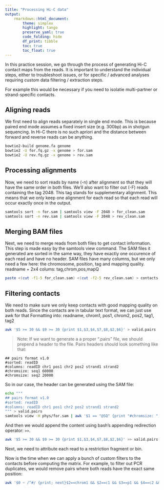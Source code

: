 ```yaml
---
title: "Processing Hi-C data"
output: 
    rmarkdown::html_document: 
        theme: simplex
        highlight: tango
        preserve_yaml: true
        code_folding: hide
        df_print: tibble
        toc: true
        toc_float: true
---
```


In this practice session, we go through the process of generating Hi-C contact maps from the reads.
It is important to understand the individual steps, either to troubleshoot issues, or for specific / advanced analyses requiring custom data filtering / extraction steps.

For example this would be necessary if you need to  isolatie multi-partner or strand-specific contacts.

## Aligning reads

We first need to align reads separately in single end mode.
This is because paired end mode assumes a fixed insert size (e.g. 300bp) as in shotgun
sequencing. In Hi-C there is no such apriori and the distance between forward and reverse reads can be anything.

```bash
bowtie2-build genome.fa genome
bowtie2 -U for.fq.gz -x genome > for.sam
bowtie2 -U rev.fq.gz -x genome > rev.sam
```

## Processing alignments

Now, we need to sort reads by name (-n) after alignment so that they will have the same order in both files.
We'll also want to filter out (-F) reads containing the tag 2048. This tag stands for supplementary alignment. This means that
we only keep one alignment for each read so that each read will occur exactly once in the output.

```bash
samtools sort -n for.sam | samtools view -F 2048 > for_clean.sam
samtools sort -n rev.sam | samtools view -F 2048 > rev_clean.sam
```

## Merging BAM files

Next, we need to merge reads from both files to get contact information. This step is made easy by the samtools view command.
The SAM files it generated are sorted in the same way, they have exactly one occurence of each read and have no header.
SAM files have many columns, but we only need a few here: the chromosome, position, tag and mapping quality.
readname + 2x4 colums: tag,chrom,pos,mapQ

```bash
paste <(cut -f1-5 for_clean.sam) <(cut -f2-5 rev_clean.sam) > contacts.tsv
```

## Filtering contacts

We need to make sure we only keep contacts with good mapping quality on both reads.
Since the contacts are in tabular text format, we can just use awk for that
Formatting into: readname, chrom1, pos1, chrom2, pos2, tag1, tag2

```bash
awk '$5 >= 30 && $9 >= 30 {print $1,$3,$4,$7,$8,$2,$6}' > valid.pairs
```

> Note: If we want to generate a a proper ".pairs" file, we should prepend a header to the file.
Pairs headers should look something like that:

```
## pairs format v1.0
#sorted: readID
#columns: readID chr1 pos1 chr2 pos2 strand1 strand2
#chromsize: seq1 60000
#chromsize: seq2 20000
```

So in our case, the header can be generated using the SAM file:

```bash
echo """
## pairs format v1.0
#sorted: readID
#columns: readID chr1 pos1 chr2 pos2 strand1 strand2
""" > valid.pairs
samtools view -H phys/for.sam | awk '$1 == "@SQ" {print "#chromsize: ",substr($2,4),substr($3,4)}' >> valid.pairs
```

And then we would append the content using bash's appending redirection operator: `>>`.

```bash
awk '$5 >= 30 && $9 >= 30 {print $1,$3,$4,$7,$8,$2,$6}' >> valid.pairs
```

Next, we need to attribute each read to a restriction fragment or bin.

Now is the time when we can apply a bunch of custom filters to the contacts before computing the matrix.
For example, to filter out PCR duplicates, we would remove pairs where both reads have the exact same position:

```bash
awk '$0 ~ /^#/ {print; next}$2==chrom1 && $2==c1 && $3==p1 && $4==c2 && $5==p2 {print $0}{c1=$2;p1=$3;c2=$4;p2=$5}' > valid_pcrfree.pairs
```
